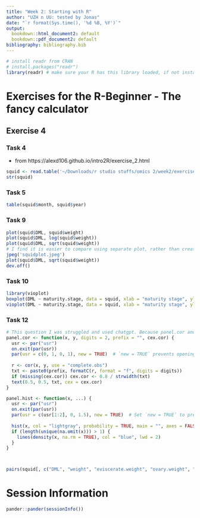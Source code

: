 ```yaml
---
title: "Week 2: Starting with R"
author: "UZH n UU: tested by Jonas"
date: "`r format(Sys.time(), '%d %B, %Y')`"
output:
  bookdown::html_document2: default
  bookdown::pdf_document2: default
bibliography: bibliography.bib
---
```


```r
# install readr from CRAN
# install.packages("readr")
library(readr) # make sure your R has this library loaded, if not install it (see line above)
```

# Exercises for the R-Beginner - The fancy calculator

## Exercise 4
### Task 4
* from https://alexd106.github.io/intro2R/exercise_2.html
```r
squid <- read.table('~/Downloads/r studio stuffs/omics 2/week2/exercises/squid1.txt', header = TRUE)
str(squid)
```

### Task 5
```r
table(squid$month, squid$year)
```

### Task 9
```r
plot(squid$DML, squid$weight)
plot(squid$DML, log(squid$weight))
plot(squid$DML, sqrt(squid$weight))
# I find it is easier to compare using separate plot, rather than creating new data frames
jpeg('squidplot.jpeg')
plot(squid$DML, sqrt(squid$weight))
dev.off()
```

### Task 10
```r
library(vioplot)
boxplot(DML ~ maturity.stage, data = squid, xlab = "maturity stage", ylab = "DML")
vioplot(DML ~ maturity.stage, data = squid, xlab = "maturity stage", ylab = "DML")
```

### Task 12
```r
# This question I was struggled and used chatgpt. Because panel.cor and panel.hist isn't defined. 
panel.cor <- function(x, y, digits = 2, prefix = "", cex.cor) {
  usr <- par("usr")
  on.exit(par(usr))
  par(usr = c(0, 1, 0, 1), new = TRUE)  # `new = TRUE` prevents opening a new plot
  
  r <- cor(x, y, use = "complete.obs")
  txt <- paste0(prefix, formatC(r, format = "f", digits = digits))
  if (missing(cex.cor)) cex.cor <- 0.8 / strwidth(txt)
  text(0.5, 0.5, txt, cex = cex.cor)
}

panel.hist <- function(x, ...) {
  usr <- par("usr")  
  on.exit(par(usr))  
  par(usr = c(usr[1:2], 0, 1.5), new = TRUE)  # Set `new = TRUE` to prevent a new plot
  
  hist(x, col = "lightgray", probability = TRUE, main = "", axes = FALSE, ...)  
  if (length(unique(na.omit(x))) > 1) {  
    lines(density(x, na.rm = TRUE), col = "blue", lwd = 2)  
  }
}



pairs(squid[, c("DML", "weight", "eviscerate.weight", "ovary.weight", "nid.length", "nid.weight")], diag.panel = panel.hist, lower.panel = panel.cor, upper.panel = panel.smooth)
```
# Session Information

```r
pander::pander(sessionInfo())
```


